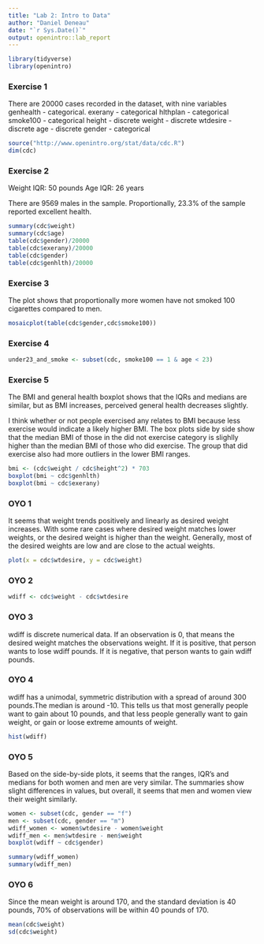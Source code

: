 ```yaml
---
title: "Lab 2: Intro to Data"
author: "Daniel Deneau"
date: "`r Sys.Date()`"
output: openintro::lab_report
---
```


```r
library(tidyverse)
library(openintro)
```

### Exercise 1

There are 20000 cases recorded in the dataset, with nine variables
genhealth - categorical.
exerany - categorical
hlthplan - categorical
smoke100 - categorical
height - discrete 
weight - discrete
wtdesire - discrete
age - discrete
gender - categorical

```r
source("http://www.openintro.org/stat/data/cdc.R")
dim(cdc)
```

### Exercise 2
Weight IQR: 50 pounds
Age IQR:  26 years

There are 9569 males in the sample. Proportionally, 23.3% of the sample reported excellent health.

```r
summary(cdc$weight)
summary(cdc$age)
table(cdc$gender)/20000
table(cdc$exerany)/20000
table(cdc$gender)
table(cdc$genhlth)/20000
```
### Exercise 3
The plot shows that proportionally more women have not smoked 100 cigarettes compared to men.

```r
mosaicplot(table(cdc$gender,cdc$smoke100))
```

### Exercise 4
```r
under23_and_smoke <- subset(cdc, smoke100 == 1 & age < 23)
```

### Exercise 5
The BMI and general health boxplot shows that the IQRs and medians are similar, but as BMI increases, perceived general health decreases slightly.

I think whether or not people exercised any relates to BMI because less exercise would indicate a likely higher BMI. The box plots side by side show that the median BMI of those in the did not exercise category is slighlly higher than the median BMI of those who did exercise. The group that did exercise also had more outliers in the lower BMI ranges.

```r
bmi <- (cdc$weight / cdc$height^2) * 703
boxplot(bmi ~ cdc$genhlth)
boxplot(bmi ~ cdc$exerany)
```

### OYO 1
It seems that weight trends positively and linearly as desired weight increases. With some rare cases where desired weight matches lower weights, or the desired weight is higher than the weight. Generally, most of the desired weights are low and are close to the actual weights. 

```r
plot(x = cdc$wtdesire, y = cdc$weight)
```

### OYO 2
```r
wdiff <- cdc$weight - cdc$wtdesire
```

### OYO 3
wdiff is discrete numerical data. If an observation is 0, that means the desired weight matches the observations weight. If it is positive, that person wants to lose wdiff pounds. If it is negative, that person wants to gain wdiff pounds.

### OYO 4
wdiff has a unimodal, symmetric distribution with a spread of around 300 pounds.The median is around -10. This tells us that most generally people want to gain about 10 pounds, and that less people generally want to gain weight, or gain or loose extreme amounts of weight.
```r
hist(wdiff)
```

### OYO 5
Based on the side-by-side plots, it seems that the ranges, IQR's and medians for both women and men are very similar. The summaries show slight differences in values, but overall, it seems that men and women view their weight similarly.

```r
women <- subset(cdc, gender == "f")
men <- subset(cdc, gender == "m")
wdiff_women <- women$wtdesire - women$weight
wdiff_men <- men$wtdesire - men$weight
boxplot(wdiff ~ cdc$gender)

summary(wdiff_women)
summary(wdiff_men)
```

### OYO 6
Since the mean weight is around 170, and the standard deviation is 40 pounds, 70% of observations will be within 40 pounds of 170.

```r
mean(cdc$weight)
sd(cdc$weight)
```
